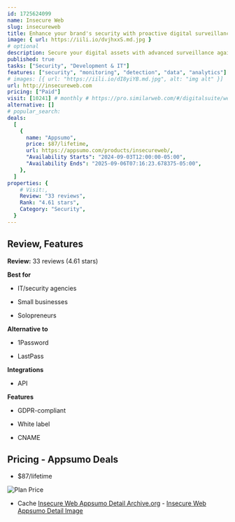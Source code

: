 ```yaml
---
id: 1725624099
name: Insecure Web
slug: insecureweb
title: Enhance your brand's security with proactive digital surveillance
image: { url: https://iili.io/dvjhxxS.md.jpg }
# optional
description: Secure your digital assets with advanced surveillance against typosquatting, phishing, and cyber threatsLeverage comprehensive threat intelligence and dark web monitoring to protect and enhance your business security
published: true
tasks: ["Security", "Development & IT"]
features: ["security", "monitoring", "detection", "data", "analytics"]
# images: [{ url: "https://iili.io/dI8yiYB.md.jpg", alt: "img alt" }]
url: http://insecureweb.com
pricing: ["Paid"]
visit: [10241] # monthly # https://pro.similarweb.com/#/digitalsuite/websiteanalysis/home
alternative: []
# popular_search:
deals:
  [
    {
      name: "Appsumo",
      price: $87/lifetime,
      url: https://appsumo.com/products/insecureweb/,
      "Availability Starts": "2024-09-03T12:00:00-05:00",
      "Availability Ends": "2025-09-06T07:16:23.678375-05:00",
    },
  ]
properties: {
    # Visit:,
    Review: "33 reviews",
    Rank: "4.61 stars",
    Category: "Security",
  }
---
```


## Review, Features

**Review:** 33 reviews (4.61 stars)

**Best for**

- IT/security agencies

- Small businesses

- Solopreneurs

**Alternative to**

- 1Password

- LastPass

**Integrations**

- API

**Features**

- GDPR-compliant

- White label

- CNAME

## Pricing - Appsumo Deals

- $87/lifetime

<Img src="https://iili.io/dvw9avn.png" alt="Plan Price" />

- Cache [Insecure Web Appsumo Detail Archive.org](https://web.archive.org/web/*/https://appsumo.com/products/insecureweb/) - [Insecure Web Appsumo Detail Image](https://iili.io/dvwHBP2.png)
